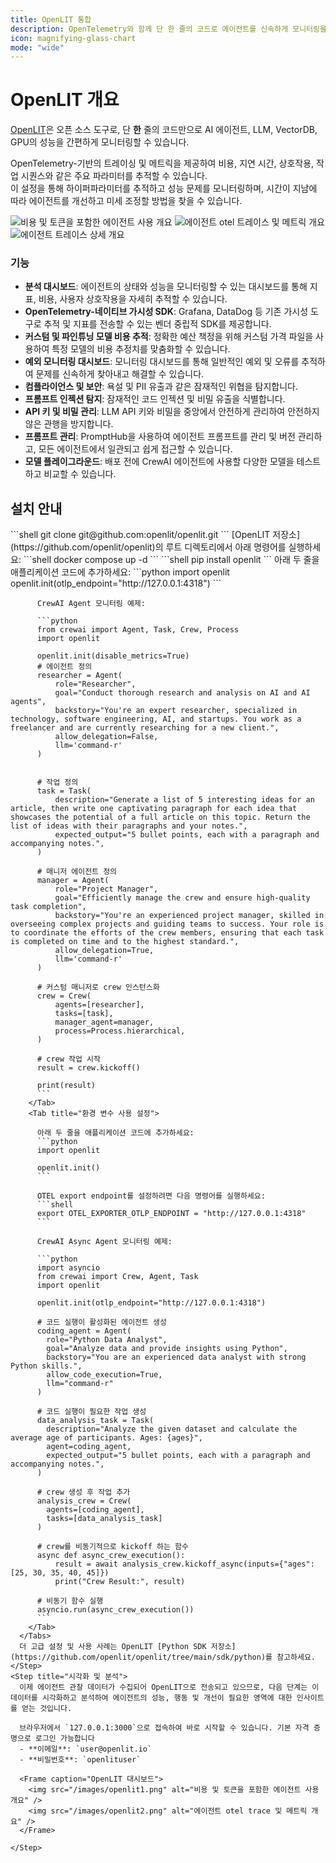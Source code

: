 ```yaml
---
title: OpenLIT 통합
description: OpenTelemetry와 함께 단 한 줄의 코드로 에이전트를 신속하게 모니터링을 시작하세요.
icon: magnifying-glass-chart
mode: "wide"
---
```


# OpenLIT 개요

[OpenLIT](https://github.com/openlit/openlit?src=crewai-docs)은 오픈 소스 도구로, 단 **한** 줄의 코드만으로 AI 에이전트, LLM, VectorDB, GPU의 성능을 간편하게 모니터링할 수 있습니다.

OpenTelemetry-기반의 트레이싱 및 메트릭을 제공하여 비용, 지연 시간, 상호작용, 작업 시퀀스와 같은 주요 파라미터를 추적할 수 있습니다.  
이 설정을 통해 하이퍼파라미터를 추적하고 성능 문제를 모니터링하며, 시간이 지남에 따라 에이전트를 개선하고 미세 조정할 방법을 찾을 수 있습니다.

<Frame caption="OpenLIT 대시보드">
  <img src="/images/openlit1.png" alt="비용 및 토큰을 포함한 에이전트 사용 개요" />
  <img src="/images/openlit2.png" alt="에이전트 otel 트레이스 및 메트릭 개요" />
  <img src="/images/openlit3.png" alt="에이전트 트레이스 상세 개요" />
</Frame>

### 기능

- **분석 대시보드**: 에이전트의 상태와 성능을 모니터링할 수 있는 대시보드를 통해 지표, 비용, 사용자 상호작용을 자세히 추적할 수 있습니다.
- **OpenTelemetry-네이티브 가시성 SDK**: Grafana, DataDog 등 기존 가시성 도구로 추적 및 지표를 전송할 수 있는 벤더 중립적 SDK를 제공합니다.
- **커스텀 및 파인튜닝 모델 비용 추적**: 정확한 예산 책정을 위해 커스텀 가격 파일을 사용하여 특정 모델의 비용 추정치를 맞춤화할 수 있습니다.
- **예외 모니터링 대시보드**: 모니터링 대시보드를 통해 일반적인 예외 및 오류를 추적하여 문제를 신속하게 찾아내고 해결할 수 있습니다.
- **컴플라이언스 및 보안**: 욕설 및 PII 유출과 같은 잠재적인 위협을 탐지합니다.
- **프롬프트 인젝션 탐지**: 잠재적인 코드 인젝션 및 비밀 유출을 식별합니다.
- **API 키 및 비밀 관리**: LLM API 키와 비밀을 중앙에서 안전하게 관리하여 안전하지 않은 관행을 방지합니다.
- **프롬프트 관리**: PromptHub을 사용하여 에이전트 프롬프트를 관리 및 버전 관리하고, 모든 에이전트에서 일관되고 쉽게 접근할 수 있습니다.
- **모델 플레이그라운드**: 배포 전에 CrewAI 에이전트에 사용할 다양한 모델을 테스트하고 비교할 수 있습니다.

## 설치 안내

<Steps>
    <Step title="OpenLIT 배포">
      <Steps>
        <Step title="OpenLIT 저장소 Git Clone">
          ```shell
          git clone git@github.com:openlit/openlit.git
          ```
        </Step>
        <Step title="Docker Compose 시작">
          [OpenLIT 저장소](https://github.com/openlit/openlit)의 루트 디렉토리에서 아래 명령어를 실행하세요:
          ```shell
          docker compose up -d
          ```
        </Step>
      </Steps>
    </Step>
    <Step title="OpenLIT SDK 설치">
      ```shell
      pip install openlit
      ```
    </Step>
    <Step title="애플리케이션에서 OpenLIT 초기화">
      아래 두 줄을 애플리케이션 코드에 추가하세요:
      <Tabs>
        <Tab title="함수 인자 사용 설정">
          ```python
          import openlit
          openlit.init(otlp_endpoint="http://127.0.0.1:4318")
          ```
          
          CrewAI Agent 모니터링 예제:

          ```python
          from crewai import Agent, Task, Crew, Process
          import openlit

          openlit.init(disable_metrics=True)
          # 에이전트 정의
          researcher = Agent(
              role="Researcher",
              goal="Conduct thorough research and analysis on AI and AI agents",
              backstory="You're an expert researcher, specialized in technology, software engineering, AI, and startups. You work as a freelancer and are currently researching for a new client.",
              allow_delegation=False,
              llm='command-r'
          )


          # 작업 정의
          task = Task(
              description="Generate a list of 5 interesting ideas for an article, then write one captivating paragraph for each idea that showcases the potential of a full article on this topic. Return the list of ideas with their paragraphs and your notes.",
              expected_output="5 bullet points, each with a paragraph and accompanying notes.",
          )

          # 매니저 에이전트 정의
          manager = Agent(
              role="Project Manager",
              goal="Efficiently manage the crew and ensure high-quality task completion",
              backstory="You're an experienced project manager, skilled in overseeing complex projects and guiding teams to success. Your role is to coordinate the efforts of the crew members, ensuring that each task is completed on time and to the highest standard.",
              allow_delegation=True,
              llm='command-r'
          )

          # 커스텀 매니저로 crew 인스턴스화
          crew = Crew(
              agents=[researcher],
              tasks=[task],
              manager_agent=manager,
              process=Process.hierarchical,
          )

          # crew 작업 시작
          result = crew.kickoff()

          print(result)
          ```
        </Tab>
        <Tab title="환경 변수 사용 설정">

          아래 두 줄을 애플리케이션 코드에 추가하세요:
          ```python
          import openlit

          openlit.init()
          ```

          OTEL export endpoint를 설정하려면 다음 명령어를 실행하세요:
          ```shell
          export OTEL_EXPORTER_OTLP_ENDPOINT = "http://127.0.0.1:4318"
          ```

          CrewAI Async Agent 모니터링 예제:

          ```python
          import asyncio
          from crewai import Crew, Agent, Task
          import openlit

          openlit.init(otlp_endpoint="http://127.0.0.1:4318")

          # 코드 실행이 활성화된 에이전트 생성
          coding_agent = Agent(
            role="Python Data Analyst",
            goal="Analyze data and provide insights using Python",
            backstory="You are an experienced data analyst with strong Python skills.",
            allow_code_execution=True,
            llm="command-r"
          )

          # 코드 실행이 필요한 작업 생성
          data_analysis_task = Task(
            description="Analyze the given dataset and calculate the average age of participants. Ages: {ages}",
            agent=coding_agent,
            expected_output="5 bullet points, each with a paragraph and accompanying notes.",
          )

          # crew 생성 후 작업 추가
          analysis_crew = Crew(
            agents=[coding_agent],
            tasks=[data_analysis_task]
          )

          # crew를 비동기적으로 kickoff 하는 함수
          async def async_crew_execution():
              result = await analysis_crew.kickoff_async(inputs={"ages": [25, 30, 35, 40, 45]})
              print("Crew Result:", result)

          # 비동기 함수 실행
          asyncio.run(async_crew_execution())
          ```
        </Tab>
      </Tabs>
      더 고급 설정 및 사용 사례는 OpenLIT [Python SDK 저장소](https://github.com/openlit/openlit/tree/main/sdk/python)를 참고하세요.
    </Step>
    <Step title="시각화 및 분석">
      이제 에이전트 관찰 데이터가 수집되어 OpenLIT으로 전송되고 있으므로, 다음 단계는 이 데이터를 시각화하고 분석하여 에이전트의 성능, 행동 및 개선이 필요한 영역에 대한 인사이트를 얻는 것입니다.

      브라우저에서 `127.0.0.1:3000`으로 접속하여 바로 시작할 수 있습니다. 기본 자격 증명으로 로그인 가능합니다
      - **이메일**: `user@openlit.io`
      - **비밀번호**: `openlituser`
      
      <Frame caption="OpenLIT 대시보드">
        <img src="/images/openlit1.png" alt="비용 및 토큰을 포함한 에이전트 사용 개요" />
        <img src="/images/openlit2.png" alt="에이전트 otel trace 및 메트릭 개요" />
      </Frame>

    </Step>
</Steps>